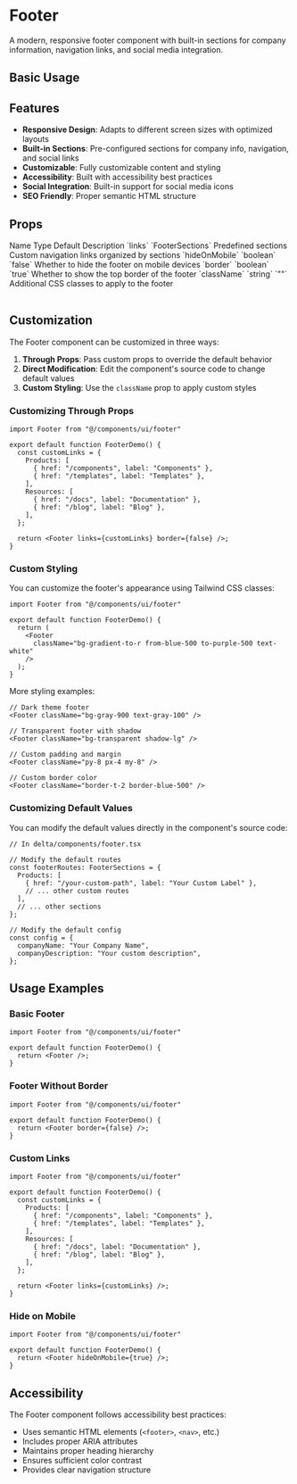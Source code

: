 # Footer

A modern, responsive footer component with built-in sections for company information, navigation links, and social media integration.

## Basic Usage

<ComponentTabs name="footer-basic" />

<InstallationInstructions componentName="footer" />

## Features

- **Responsive Design**: Adapts to different screen sizes with optimized layouts
- **Built-in Sections**: Pre-configured sections for company info, navigation, and social links
- **Customizable**: Fully customizable content and styling
- **Accessibility**: Built with accessibility best practices
- **Social Integration**: Built-in support for social media icons
- **SEO Friendly**: Proper semantic HTML structure

## Props

<Table>
  <TableHeader>
    <TableRow>
      <TableHead>Name</TableHead>
      <TableHead>Type</TableHead>
      <TableHead>Default</TableHead>
      <TableHead>Description</TableHead>
    </TableRow>
  </TableHeader>
  <TableBody>
    <TableRow>
      <TableCell>`links`</TableCell>
      <TableCell>`FooterSections`</TableCell>
      <TableCell>Predefined sections</TableCell>
      <TableCell>Custom navigation links organized by sections</TableCell>
    </TableRow>
    <TableRow>
      <TableCell>`hideOnMobile`</TableCell>
      <TableCell>`boolean`</TableCell>
      <TableCell>`false`</TableCell>
      <TableCell>Whether to hide the footer on mobile devices</TableCell>
    </TableRow>
    <TableRow>
      <TableCell>`border`</TableCell>
      <TableCell>`boolean`</TableCell>
      <TableCell>`true`</TableCell>
      <TableCell>Whether to show the top border of the footer</TableCell>
    </TableRow>
    <TableRow>
      <TableCell>`className`</TableCell>
      <TableCell>`string`</TableCell>
      <TableCell>`""`</TableCell>
      <TableCell>Additional CSS classes to apply to the footer</TableCell>
    </TableRow>
  </TableBody>
</Table>

## Customization

The Footer component can be customized in three ways:

1. **Through Props**: Pass custom props to override the default behavior
2. **Direct Modification**: Edit the component's source code to change default values
3. **Custom Styling**: Use the `className` prop to apply custom styles

### Customizing Through Props

```tsx
import Footer from "@/components/ui/footer"

export default function FooterDemo() {
  const customLinks = {
    Products: [
      { href: "/components", label: "Components" },
      { href: "/templates", label: "Templates" },
    ],
    Resources: [
      { href: "/docs", label: "Documentation" },
      { href: "/blog", label: "Blog" },
    ],
  };

  return <Footer links={customLinks} border={false} />;
}
```

### Custom Styling

You can customize the footer's appearance using Tailwind CSS classes:

```tsx
import Footer from "@/components/ui/footer"

export default function FooterDemo() {
  return (
    <Footer 
      className="bg-gradient-to-r from-blue-500 to-purple-500 text-white"
    />
  );
}
```

More styling examples:

```tsx
// Dark theme footer
<Footer className="bg-gray-900 text-gray-100" />

// Transparent footer with shadow
<Footer className="bg-transparent shadow-lg" />

// Custom padding and margin
<Footer className="py-8 px-4 my-8" />

// Custom border color
<Footer className="border-t-2 border-blue-500" />
```

### Customizing Default Values

You can modify the default values directly in the component's source code:

```tsx
// In delta/components/footer.tsx

// Modify the default routes
const footerRoutes: FooterSections = {
  Products: [
    { href: "/your-custom-path", label: "Your Custom Label" },
    // ... other custom routes
  ],
  // ... other sections
};

// Modify the default config
const config = {
  companyName: "Your Company Name",
  companyDescription: "Your custom description",
};
```

## Usage Examples

### Basic Footer

```tsx
import Footer from "@/components/ui/footer"

export default function FooterDemo() {
  return <Footer />;
}
```

### Footer Without Border

```tsx
import Footer from "@/components/ui/footer"

export default function FooterDemo() {
  return <Footer border={false} />;
}
```

### Custom Links

```tsx
import Footer from "@/components/ui/footer"

export default function FooterDemo() {
  const customLinks = {
    Products: [
      { href: "/components", label: "Components" },
      { href: "/templates", label: "Templates" },
    ],
    Resources: [
      { href: "/docs", label: "Documentation" },
      { href: "/blog", label: "Blog" },
    ],
  };

  return <Footer links={customLinks} />;
}
```

### Hide on Mobile

```tsx
import Footer from "@/components/ui/footer"

export default function FooterDemo() {
  return <Footer hideOnMobile={true} />;
}
```

## Accessibility

The Footer component follows accessibility best practices:

- Uses semantic HTML elements (`<footer>`, `<nav>`, etc.)
- Includes proper ARIA attributes
- Maintains proper heading hierarchy
- Ensures sufficient color contrast
- Provides clear navigation structure
